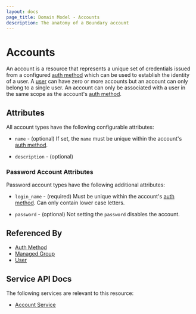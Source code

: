 ```yaml
---
layout: docs
page_title: Domain Model - Accounts
description: The anatomy of a Boundary account
---
```


# Accounts

An account is a resource
that represents a unique set of credentials
issued from a configured [auth method][]
which can be used to establish the identity of a user.
A [user][] can have zero or more accounts
but an account can only belong to a single user.
An account can only be associated with a user
in the same scope as the account's [auth method][].

## Attributes

All account types have the following configurable attributes:

- `name` - (optional)
  If set, the `name` must be unique within the account's [auth method][].

- `description` - (optional)

### Password Account Attributes

Password account types have the following additional attributes:

- `login_name` - (required)
  Must be unique within the account's [auth method][].
  Can only contain lower case letters.

- `password` - (optional)
  Not setting the `password` disables the account.

## Referenced By

- [Auth Method][]
- [Managed Group][]
- [User][]

[auth method]: /docs/concepts/domain-model/auth-methods

[managed group]: /docs/concepts/domain-model/managed-groups

[user]: /docs/concepts/domain-model/users

## Service API Docs

The following services are relevant to this resource:

- [Account Service](/api-docs/account-service)
